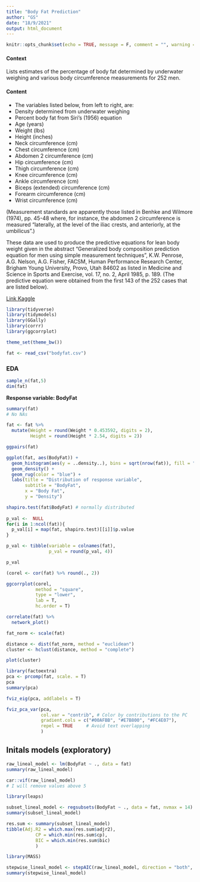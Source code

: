 ```yaml
---
title: "Body Fat Prediction"
author: "GS"
date: "18/9/2021"
output: html_document
---
```


```r
knitr::opts_chunk$set(echo = TRUE, message = F, comment = "", warning = F, fig.align = "center")
```

#### Context

Lists estimates of the percentage of body fat determined by underwater weighing and various body circumference measurements for 252 men.

#### Content

- The variables listed below, from left to right, are:
- Density determined from underwater weighing
- Percent body fat from Siri's (1956) equation
- Age (years)
- Weight (lbs)
- Height (inches)
- Neck circumference (cm)
- Chest circumference (cm)
- Abdomen 2 circumference (cm)
- Hip circumference (cm)
- Thigh circumference (cm)
- Knee circumference (cm)
- Ankle circumference (cm)
- Biceps (extended) circumference (cm)
- Forearm circumference (cm)
- Wrist circumference (cm)

(Measurement standards are apparently those listed in Benhke and Wilmore (1974), pp. 45-48 where, for instance, the abdomen 2 circumference is measured "laterally, at the level of the iliac crests, and anteriorly, at the umbilicus".)

These data are used to produce the predictive equations for lean body weight given in the abstract "Generalized body composition prediction equation for men using simple measurement techniques", K.W. Penrose, A.G. Nelson, A.G. Fisher, FACSM, Human Performance Research Center, Brigham Young University, Provo, Utah 84602 as listed in Medicine and Science in Sports and Exercise, vol. 17, no. 2, April 1985, p. 189. (The predictive equation were obtained from the first 143 of the 252 cases that are listed below).


[Link Kaggle](https://www.kaggle.com/fedesoriano/body-fat-prediction-dataset)

```r
library(tidyverse)
library(tidymodels)
library(GGally)
library(corrr)
library(ggcorrplot)

theme_set(theme_bw())
```

```r
fat <- read_csv("bodyfat.csv")
```
### EDA

```r
sample_n(fat,5)
dim(fat)
```

**Response variable: BodyFat**

```r
summary(fat)
# No NAs
```
```r
fat <- fat %>% 
  mutate(Weight = round(Weight * 0.453592, digits = 2),
         Height = round(Height * 2.54, digits = 2))
```


```r
ggpairs(fat) 
```
```r
ggplot(fat, aes(BodyFat)) + 
  geom_histogram(aes(y = ..density..), bins = sqrt(nrow(fat)), fill = "lightblue", color = "blue") + 
  geom_density() + 
  geom_rug(color = "blue") + 
  labs(title = "Distribution of response variable",
       subtitle = "BodyFat",
       x = "Body Fat",
       y = "Density")
```

```r
shapiro.test(fat$BodyFat) # normally distributed
  
p_val <-  NULL
for(i in 1:ncol(fat)){
  p_val[i] = map(fat, shapiro.test)[[i]]$p.value
}

p_val <- tibble(variable = colnames(fat),
                p_val = round(p_val, 4))

p_val
```


```r
(corel <- cor(fat) %>% round(., 2))

ggcorrplot(corel,
           method = "square",
           type = "lower",
           lab = T,
           hc.order = T)

correlate(fat) %>% 
  network_plot()
```

```r
fat_norm <- scale(fat)

distance <- dist(fat_norm, method = "euclidean")
cluster <- hclust(distance, method = "complete")

plot(cluster)
```
```r

library(factoextra)
pca <- prcomp(fat, scale. = T)
pca
summary(pca)

fviz_eig(pca, addlabels = T)

fviz_pca_var(pca,
             col.var = "contrib", # Color by contributions to the PC
             gradient.cols = c("#00AFBB", "#E7B800", "#FC4E07"),
             repel = TRUE     # Avoid text overlapping
             )

```

## Initals models (exploratory)

```r
raw_lineal_model <- lm(BodyFat ~ ., data = fat)
summary(raw_lineal_model)
```
```r
car::vif(raw_lineal_model)
# I will remove values above 5
```

```r
library(leaps)

subset_lineal_model <- regsubsets(BodyFat ~ ., data = fat, nvmax = 14)
summary(subset_lineal_model)
```


```r
res.sum <- summary(subset_lineal_model)
tibble(Adj.R2 = which.max(res.sum$adjr2),
           CP = which.min(res.sum$cp),
           BIC = which.min(res.sum$bic)
           )
```

```r
library(MASS)

stepwise_lineal_model <- stepAIC(raw_lineal_model, direction = "both", trace = F)
summary(stepwise_lineal_model)
```




















